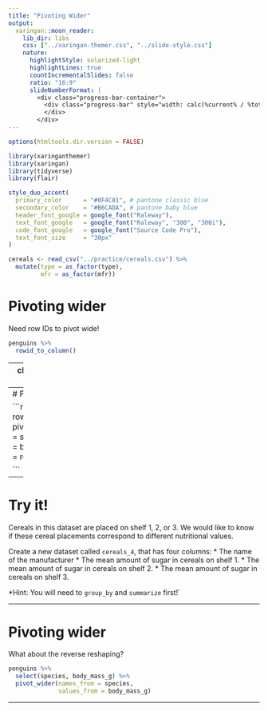 ```yaml
---
title: "Pivoting Wider"
output:
  xaringan::moon_reader:
    lib_dir: libs
    css: ["../xaringan-themer.css", "../slide-style.css"]
    nature:
      highlightStyle: solarized-light
      highlightLines: true
      countIncrementalSlides: false
      ratio: "16:9"
      slideNumberFormat: |
        <div class="progress-bar-container">
          <div class="progress-bar" style="width: calc(%current% / %total% * 100%);">
          </div>
        </div>
---
```


```r
options(htmltools.dir.version = FALSE)
```

```r
library(xaringanthemer)
library(xaringan)
library(tidyverse)
library(flair)

style_duo_accent(
  primary_color      = "#0F4C81", # pantone classic blue
  secondary_color    = "#B6CADA", # pantone baby blue
  header_font_google = google_font("Raleway"),
  text_font_google   = google_font("Raleway", "300", "300i"),
  code_font_google   = google_font("Source Code Pro"),
  text_font_size     = "30px"
)
```

```r
cereals <- read_csv("../practice/cereals.csv") %>% 
  mutate(type = as_factor(type), 
         mfr = as_factor(mfr))
```

# Pivoting wider

Need row IDs to pivot wide!

```r
penguins %>%
  rowid_to_column() 
```

---
class: center, middle, inverse

# Tip 3:
## Separate your task into bite-size steps
### ... and write them down!
### (This is called *decomposition*.)

---
# Pivoting wider

```r
penguins %>%
  rowid_to_column() %>%
  pivot_wider(names_from = species, 
              values_from = body_mass_g,
              id_cols = rowid)

```
---
# Try it!

Cereals in this dataset are placed on shelf 1, 2, or 3.  We would like to know if these cereal placements correspond to different nutritional values.

Create a new dataset called `cereals_4`, that has four columns:
* The name of the manufacturer
* The mean amount of sugar in cereals on shelf 1.
* The mean amount of sugar in cereals on shelf 2.
* The mean amount of sugar in cereals on shelf 3.

*Hint: You will need to `group_by` and `summarize` first!`

---

# Pivoting wider

What about the reverse reshaping?

```r
penguins %>%
  select(species, body_mass_g) %>%
  pivot_wider(names_from = species, 
              values_from = body_mass_g)

```

---
